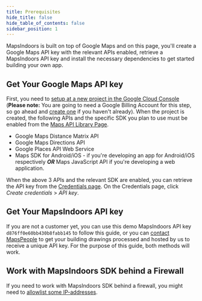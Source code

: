 ```yaml
---
title: Prerequisites
hide_title: false
hide_table_of_contents: false
sidebar_position: 1
---
```



MapsIndoors is built on top of Google Maps and on this page, you'll create a Google Maps API key with the relevant APIs enabled, retrieve a MapsIndoors API key and install the necessary dependencies to get started building your own app.

## Get Your Google Maps API key

First, you need to [setup at a new project in the Google Cloud Console](https://developers.google.com/maps/gmp-get-started) (**Please note:** You are going to need a Google Billing Account for this step, so go ahead and [create one](https://cloud.google.com/billing/docs/how-to/manage-billing-account#create_a_new_billing_account) if you haven't already). When the project is created, the following APIs and the specific SDK you plan to use must be enabled from the [Maps API Library Page](https://console.cloud.google.com/apis/library?filter=category:maps).

* Google Maps Distance Matrix API
* Google Maps Directions API
* Google Places API Web Service
* Maps SDK for Android/iOS - if you're developing an app for Android/iOS respectively **_OR_** Maps JavaScript API if you're developing a web application.

When the above 3 APIs and the relevant SDK are enabled, you can retrieve the API key from the [Credentials page](https://console.cloud.google.com/project/_/apiui/credential). On the Credentials page, click _Create credentials_ > _API key_.

## Get Your MapsIndoors API key

If you are not a customer yet, you can use this demo MapsIndoors API key `d876ff0e60bb430b8fabb145` to follow this guide, or you can [contact MapsPeople](https://resources.mapspeople.com/contact-us) to get your building drawings processed and hosted by us to receive a unique API key. For the purpose of this guide, both methods will work.

## Work with MapsIndoors SDK behind a Firewall

If you need to work with MapsIndoors SDK behind a firewall, you might need to [allowlist some IP-addresses](/various/mapsindoors-sdk-firewall/).
